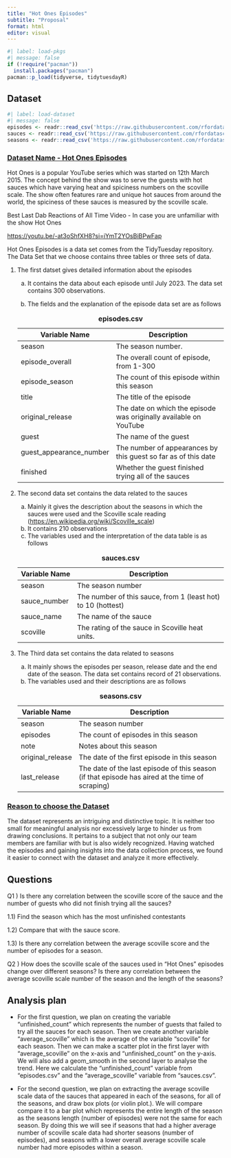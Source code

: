 ```yaml
---
title: "Hot Ones Episodes"
subtitle: "Proposal"
format: html
editor: visual
---
```


```r
#| label: load-pkgs
#| message: false
if (!require("pacman"))
  install.packages("pacman")
pacman::p_load(tidyverse, tidytuesdayR)

```

## Dataset

```r
#| label: load-dataset
#| message: false
episodes <- readr::read_csv('https://raw.githubusercontent.com/rfordatascience/tidytuesday/master/data/2023/2023-08-08/episodes.csv')
sauces <- readr::read_csv('https://raw.githubusercontent.com/rfordatascience/tidytuesday/master/data/2023/2023-08-08/sauces.csv')
seasons <- readr::read_csv('https://raw.githubusercontent.com/rfordatascience/tidytuesday/master/data/2023/2023-08-08/seasons.csv')
```

### [**Dataset Name - Hot Ones Episodes**]{.underline}

Hot Ones is a popular YouTube series which was started on 12th March 2015. The concept behind the show was to serve the guests with hot sauces which have varying heat and spiciness numbers on the scoville scale. The show often features rare and unique hot sauces from around the world, the spiciness of these sauces is measured by the scoville scale.

Best Last Dab Reactions of All Time Video - In case you are unfamiliar with the show Hot Ones

<https://youtu.be/-at3oShfXH8?si=iYmT2YOsBiBPwFap>

Hot Ones Episodes is a data set comes from the TidyTuesday repository. The Data Set that we choose contains three tables or three sets of data.

1.  The first datset gives detailed information about the episodes

    a.  It contains the data about each episode until July 2023. The data set contains 300 observations.

    b.  The fields and the explanation of the episode data set are as follows

    | Variable Name           | Description                                                       |
    |-----------------------|-------------------------------------------------|
    | season                  | The season number.                                                |
    | episode_overall         | The overall count of episode, from 1-300                          |
    | episode_season          | The count of this episode within this season                      |
    | title                   | The title of the episode                                          |
    | original_release        | The date on which the episode was originally available on YouTube |
    | guest                   | The name of the guest                                             |
    | guest_appearance_number | The number of appearances by this guest so far as of this date    |
    | finished                | Whether the guest finished trying all of the sauces               |

    : **episodes.csv**

2.  The second data set contains the data related to the sauces

    a.  Mainly it gives the description about the seasons in which the sauces were used and the Scoville scale reading (<https://en.wikipedia.org/wiki/Scoville_scale>)
    b.  It contains 210 observations
    c.  The variables used and the interpretation of the data table is as follows

    | Variable Name | Description                                                  |
    |--------------------|----------------------------------------------------|
    | season        | The season number                                            |
    | sauce_number  | The number of this sauce, from 1 (least hot) to 10 (hottest) |
    | sauce_name    | The name of the sauce                                        |
    | scoville      | The rating of the sauce in Scoville heat units.              |

    : **sauces.csv**

3.  The Third data set contains the data related to seasons

    a.  It mainly shows the episodes per season, release date and the end date of the season. The data set contains record of 21 observations.
    b.  The variables used and their descriptions are as follows

    | Variable Name    | Description                                                                                     |
    |-------------------|-----------------------------------------------------|
    | season           | The season number                                                                               |
    | episodes         | The count of episodes in this season                                                            |
    | note             | Notes about this season                                                                         |
    | original_release | The date of the first episode in this season                                                    |
    | last_release     | The date of the last episode of this season (if that episode has aired at the time of scraping) |

    : **seasons.csv**

### [**Reason to choose the Dataset**]{.underline}

The dataset represents an intriguing and distinctive topic. It is neither too small for meaningful analysis nor excessively large to hinder us from drawing conclusions. It pertains to a subject that not only our team members are familiar with but is also widely recognized. Having watched the episodes and gaining insights into the data collection process, we found it easier to connect with the dataset and analyze it more effectively.

## Questions

Q1 ) Is there any correlation between the scoville score of the sauce and the number of guests who did not finish trying all the sauces?

1.1) Find the season which has the most unfinished contestants

1.2) Compare that with the sauce score.

1.3) Is there any correlation between the average scoville score and the number of episodes for a season.

Q2 ) How does the scoville scale of the sauces used in "Hot Ones" episodes change over different seasons? Is there any correlation between the average scoville scale number of the season and the length of the seasons?

## Analysis plan

-   For the first question, we plan on creating the variable "unfinished_count" which represents the number of guests that failed to try all the sauces for each season. Then we create another variable "average_scoville" which is the average of the variable "scoville" for each season. Then we can make a scatter plot in the first layer with "average_scoville" on the x-axis and "unfinished_count" on the y-axis. We will also add a geom_smooth in the second layer to analyse the trend. Here we calculate the "unfinished_count" variable from "episodes.csv" and the "average_scoville" variable from "sauces.csv".

-   For the second question, we plan on extracting the average scoville scale data of the sauces that appeared in each of the seasons, for all of the seasons, and draw box plots (or violin plot.). We will compare compare it to a bar plot which represents the entire length of the season as the seasons length (number of episodes) were not the same for each season. By doing this we will see if seasons that had a higher average number of scoville scale data had shorter seasons (number of episodes), and seasons with a lower overall average scoville scale number had more episodes within a season.
